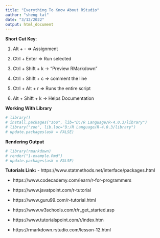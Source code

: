 ```yaml
---
title: "Everything To Know About RStudio"
author: "sheng tat"
date: "3/12/2022"
output: html_document
---
```


**Short Cut Key**:

1. Alt + - => Assignment

2. Ctrl + Enter => Run selected 

3. Ctrl + Shift + k -> "Preview RMarkdown"

4. Ctrl + Shift + c => comment the line

5. Ctrl + Alt + r => Runs the entire script

6. Alt + Shift + k => Helps Documentation


**Working With Library**
```r
# library()
# install.packages("zoo", lib="D:/R Language/R-4.0.3/library")
# library("zoo", lib.loc="D:/R Language/R-4.0.3/library")
# update.packages(ask = FALSE)
```

**Rendering Output**
```r
# library(rmarkdown)
# render("1-example.Rmd")
# update.packages(ask = FALSE)
```

**Tutorials Link:**
- https://www.statmethods.net/interface/packages.html

- https://www.codecademy.com/learn/r-for-programmers

- https://www.javatpoint.com/r-tutorial

- https://www.guru99.com/r-tutorial.html

- https://www.w3schools.com/r/r_get_started.asp

- https://www.tutorialspoint.com/r/index.htm

- https://rmarkdown.rstudio.com/lesson-12.html


